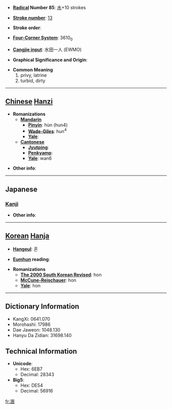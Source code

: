 * '''[[Wiktionary:Chinese radical index| Radical]] Number 85''': [[Wiktionary:Chinese radical index 水|水]]+10 strokes

* '''[[Wiktionary:Chinese total strokes index|Stroke number]]''': [[Wiktionary:Chinese total strokes index 13|13]]

* '''Stroke order''': 

* '''[[Wiktionary:Chinese four corner index|Four-Corner System]]''': 3610<sub>0</sub>

* '''[[Wiktionary:Chinese Cangjie index|Cangjie input]]''': 水田一人 (EWMO)

* '''Graphical Significance and Origin''': 

* '''Common Meaning'''
*#privy, latrine
*# turbid, dirty


----

== [[Chinese]] [[Hanzi]] ==

* '''Romanizations'''
** '''[[Mandarin]]'''
*** '''[[Pinyin]]''': hùn (hun4)
*** '''[[Wade-Giles]]''': hun<sup>4</sup>
*** '''[[Yale]]''': 
** '''[[Cantonese]]'''
*** '''[[Jyutping]]''':
*** '''[[Penkyamp]]''': 
*** '''[[Yale]]''': wan6

* '''Other info''': 

----

==Japanese==
===[[Kanji]]===
{{kanji|on readings=[[こん]] (kon)
|kun readings=[[にごる]] (nigoru), [[けがれる]] (kegareru), [[みだれる]] (midareru)
}}

* '''Other info''':  

----

== [[Korean]] [[Hanja]] ==

* '''[[Hangeul]]''': 혼

* '''[[Eumhun]] reading''': 

* '''Romanizations'''
** '''[[The 2000 South Korean Revised Romanization|The 2000 South Korean Revised]]''': hon
** '''[[McCune-Reischauer]]''': hon
** '''[[Yale]]''': hon

----

== Dictionary Information ==

* KangXi: 0641.070
* Morohashi: 17986
* Dae Jaweon: 1048.130
* Hanyu Da Zidian: 31698.140

== Technical Information ==

* '''Unicode''':
** Hex: 6EB7
** Decimal: 28343
* '''Big5''':
** Hex: DE54
** Decimal: 56916

[[fr:溷]]